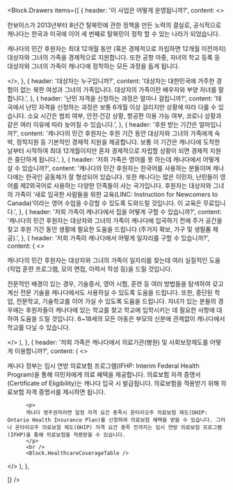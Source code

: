 

<Block.Drawers
  items={[
    {
      header: '이 사업은 어떻게 운영됩니까?',
      content:
      <>
      <p>
한보이스가 2013년부터 8년간 탈북민에 관한 정책을 만든 노력의 결실로, 공식적으로 캐나다는 한국과 미국에 이어 세 번째로 탈북민이 정착 할 수 있는 나라가 되었습니다.
      </p>
      <p>
캐나다의 민간 후원자는 최대 12개월 동안 (혹은 경제적으로 자립하면 12개월 이전까지) 대상자와 그녀의 가족을 경제적으로 지원합니다. 또한 공항 마중, 자녀의 학교 등록 등 대상자와 그녀의 가족이 캐나다에 정착하는 모든 과정을 돕게 됩니다.
      </p>
      </>,
    },
    {
      header: '대상자는 누구입니까?',
      content:
        '대상자는 대한민국에 거주한 경험이 없는 북한 여성과 그녀의 가족입니다. 대상자의 가족이란 배우자와 부양 자녀를 말합니다.',
    },
    {
      header: '난민 자격을 신청하는 과정은 얼마나 걸립니까?',
      content:
        '태국에서 난민 자격을 신청하는 과정은 보통 6개월 이상 걸리지만 상황에 따라 다를 수 있습니다. 소요 시간은 범죄 여부, 안전·건강 상황, 항공편 이용 가능 여부, 코로나 상황과 같은 여러 이유에 따라 늦어질 수 있습니다.',
    },
    {
      header: '후원 받는 기간은 얼마입니까?',
      content:
        '캐나다의 민간 후원자는 후원 기간 동안 대상자와 그녀의 가족에게 숙박, 정착지원 등 기본적인 경제적 지원을 제공합니다. 보통 이 기간은 캐나다에 도착한 날부터 시작하여 최대 12개월이지만 혼자 경제적으로 자립할 상황이 되면 경제적 지원은 중단하게 됩니다.',
    },
    {
      header: '저희 가족은 영어를 못 하는데 캐나다에서 어떻게 살 수 있습니까?',
      content:
        '캐나다의 민간 후원자는 한국어를 사용하는 분들이며 캐나다에는 한국인 공동체가 잘 형성되어 있습니다. 또한 캐나다는 많은 이민자, 난민들이 영어를 제2외국어로 사용하는 다양한 민족들이 사는 국가입니다. 후원자는 대상자와 그녀의 가족이 ‘새로 입국한 사람들을 위한 교육(LINC: Instruction for Newcomers to Canada)’이라는 영어 수업을 수강할 수 있도록 도와드릴 것입니다. 이 교육은 무료입니다.',
    },
    {
      header: '저희 가족이 캐나다에서 집을 어떻게 구할 수 있습니까?',
      content:
        '캐나다의 민간 후원자는 대상자와 그녀의 가족이 캐나다에 입국하기 전에 주거 공간을 찾고 후원 기간 동안 생활에 필요한 도움을 드립니다 (주거지 확보, 가구 및 생필품 제공).',
    },
    {
      header: '저희 가족이 캐나다에서 어떻게 일자리를 구할 수 있습니까?',
      content: (
        <>
          <p>
캐나다의 민간 후원자는 대상자와 그녀의 가족이 일자리를 찾는데 여러 실질적인 도움(직업 훈련 프로그램, 모의 면접, 이력서 작성 등)을 드릴 것입니다.
          </p>
          <p>
전문적인 배경이 있는 경우, 기술증서, 영어 시험, 훈련 등 여러 방법들을 탐색하여 갖고 계신 전문 기술을 캐나다에서도 사용하실 수 있도록 도움을 드립니다. 또한, 중단된 학업, 전문학교, 기술학교를 이어 가실 수 있도록 도움을 드립니다. 자녀가 있는 분들의 경우에는 후원자들이 캐나다에 있는 학교를 찾고 학교에 입학시키는 데 필요한 사항에 대하여 도움을 드릴 것입니다. 6~18세의 모든 아동은 부모의 신분에 관계없이 캐나다에서 학교를 다닐 수 있습니다.
          </p>
        </>
      ),
    },
    {
      header: '저희 가족은 캐나다에서 의료기관(병원) 및 사회보장제도를 어떻게 이용합니까?',
      content: (
        <>
          <p>
          캐나다 정부는 임시 연방 의료보험 프로그램(IFHP: Interim Federal Health Program)을 통해 이민자에게 의료 혜택을 제공합니다. 의료보험 자격 증명서(Certificate of Eligibility)는 캐나다 입국 시 발급됩니다. 의료보험을 적용받기 위해 의료보험 자격 증명서를 제시하면 됩니다.
          </p>

          <p>
          캐나다 영주권자라면 일정 자격 요건 충족시 온타리오주 의료보험 제도(OHIP: Ontario Health Insurance Plan)를 신청하여 의료보험 혜택을 받을 수 있습니다. 그러나 온타리오주 의료보험 제도(OHIP) 자격 요건 충족 전까지는 임시 연방 의료보험 프로그램(IFHP)을 통해 의료보험을 적용받을 수 있습니다.
          </p>
          <br />
          <Block.HealthcareCoverageTable />

</>
),
},

]}
/>
